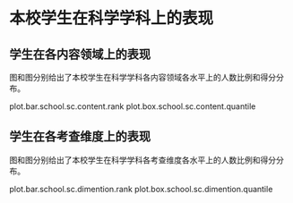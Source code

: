 <!-- chapter dimention -->

\mytext

# 本校学生在科学学科上的表现

## 学生在各内容领域上的表现

图\ref{fig: `r gio.R$GetPlotTitle("plot.bar.school.sc.content.rank")`}和图\ref{fig: `r gio.R$GetPlotTitle("plot.box.school.sc.content.quantile")`}分别给出了本校学生在科学学科各内容领域各水平上的人数比例和得分分布。

plot.bar.school.sc.content.rank
plot.box.school.sc.content.quantile


## 学生在各考查维度上的表现

图\ref{fig: `r gio.R$GetPlotTitle("plot.bar.school.sc.dimention.rank")`}和图\ref{fig: `r gio.R$GetPlotTitle("plot.box.school.sc.dimention.quantile")`}分别给出了本校学生在科学学科各考查维度各水平上的人数比例和得分分布。

plot.bar.school.sc.dimention.rank
plot.box.school.sc.dimention.quantile



<!-- end of chapter dimention -->
